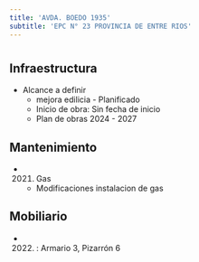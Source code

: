 ```yaml
---
title: 'AVDA. BOEDO 1935'
subtitle: 'EPC N° 23 PROVINCIA DE ENTRE RIOS'
---
```


#
## Infraestructura

* Alcance a definir 
    + mejora edilicia - Planificado 
    + Inicio de obra: Sin fecha de inicio 
    + Plan de obras 2024 - 2027 






## Mantenimiento

*  (2021) Gas 
    + Modificaciones instalacion de gas





## Mobiliario

*  (2022) : Armario 3, Pizarrón 6 




